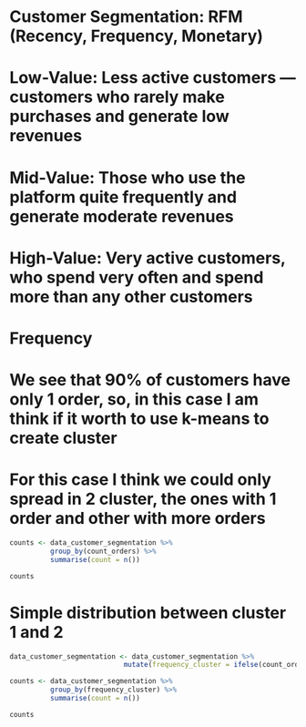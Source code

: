 # Customer Segmentation: RFM (Recency, Frequency, Monetary)
# Low-Value: Less active customers — customers who rarely make purchases and generate low revenues
# Mid-Value: Those who use the platform quite frequently and generate moderate revenues
# High-Value: Very active customers, who spend very often and spend more than any other customers

# Frequency
# We see that 90% of customers have only 1 order, so, in this case I am think if it worth to use k-means to create cluster
# For this case I think we could only spread in 2 cluster, the ones with 1 order and other with more orders
```{r}
counts <- data_customer_segmentation %>%
          group_by(count_orders) %>%
          summarise(count = n())

counts
```

# Simple distribution between cluster 1 and 2
```{r}
data_customer_segmentation <- data_customer_segmentation %>% 
                            mutate(frequency_cluster = ifelse(count_orders == 1, 1, 2))
```

```{r}
counts <- data_customer_segmentation %>%
          group_by(frequency_cluster) %>%
          summarise(count = n())

counts
```